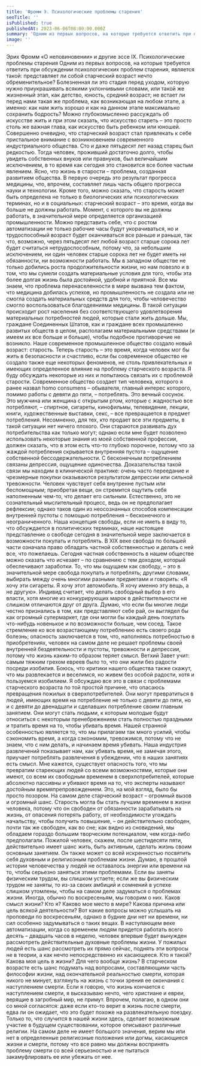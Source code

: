 ```yaml
---
title: 'Фромм Э. Психологические проблемы старения'
seoTitle: ''
isPublished: true
publishedAt: 2023-06-06T08:00:00.000Z
summary: 'Одним из первых вопросов, на которые требуется ответить при обсуждении психологических проблем старения, является такой: представляет ли собой старческий возраст нечто обременительное?'
image: ''
---
```


Эрих Фромм
«О неповиновении» и другие эссе
IX. Психологические проблемы старения
Одним из первых вопросов, на которые требуется ответить при обсуждении
психологических проблем старения, является такой: представляет ли собой старческий
возраст нечто обременительное? Болезненная ли это стадия перед уходом, которую нужно
приукрашивать всякими уклончивыми словами, или такой же жизненный этап, как
детство, юность, средний возраст; не встает ли перед нами такая же проблема, как
возникающая на любом этапе, а именно: как нам жить хорошо и как на данном этапе
максимально сохранить бодрость?
Можно глубокомысленно рассуждать об искусстве жить и при этом сказать, что искусство
стареть – это просто столь же важная глава, как искусство быть ребенком или юношей.
Совершенно очевидно, что старческий возраст стал привлекать к себе пристальное
внимание с возникновением современного индустриального общества. Сто и даже
пятьдесят лет назад старец был редкостью. Тогда человек, проживший достаточно долго,
чтобы увидеть собственных внуков или правнуков, был величайшим исключением, в то
время как сегодня это становится все более частым явлением. Ясно, что жизнь в старости
– проблема, созданная развитием общества. В первую очередь это результат прогресса
медицины, что, впрочем, составляет лишь часть общего прогресса науки и технологии.
Кроме того, можно сказать, что старость может быть определена не только в
биологических или психологических терминах, но и в социальных: старческий возраст –
это время, когда вы больше не должны работать. Момент, с которого вы не должны
работать, в значительной мере определяется организацией промышленности. Можно
представить себе, что с ростом автоматизации не только рабочие часы будут
укорачиваться, но и трудоспособный возраст будет оканчиваться все раньше и раньше,
так что, возможно, через пятьдесят лет любой возраст старше сорока лет будет считаться
нетрудоспособным, потому что, за небольшим исключением, ни один человек старше
сорока лет не будет иметь ни обязанности, ни возможности работать.
Мы в западном обществе не только добились роста продолжительности жизни, но нам
повезло и в том, что мы сумели создать материальные условия для того, чтобы эта более
долгая жизнь была достойной, удобной и приятной. Все мы знаем, что проблема
перенаселенности в мире вызвана тем фактом, что медицина добилась успехов, но
промышленность не создала или не смогла создать материальных средств для того, чтобы
человечество смогло воспользоваться благодеяниями медицины. В такой ситуации
происходит рост населения без соответствующего удовлетворения материальных
потребностей людей, которые стали жить дольше. Мы, граждане Соединенных Штатов,
как и граждане всех промышленно развитых обществ в целом, располагаем
материальными средствами (и имеем их все больше и больше), чтобы подобное
противоречие не возникло.
Наше современное промышленное общество создало новый возраст: старость. Теперь
старость – это время, когда человек мог бы жить в безопасности и счастливо, если бы
современное общество не создало также еще некоторых феноменов, не столь
привлекательных и имеющих определенное влияние на проблему старческого возраста. Я
буду обсуждать некоторые из них и попытаюсь связать их с проблемой старости.
Современное общество создает тип человека, которого я ранее назвал homo consumens –
обывателя, главный интерес которого, помимо работы с девяти до пяти, – потреблять.
Это вечный сосунок. Это мужчина или женщина с открытым ртом, которые с жадностью
все потребляют, – спиртное, сигареты, кинофильмы, телевидение, лекции, книги,
художественные выставки, секс, – все превращается в предмет потребления.
Несомненно, для тех, кто продает все эти предметы, в такой ситуации нет ничего плохого.
Они стараются развивать дух потребительства как только могут; однако если мне будет
позволено использовать некоторые знания из моей собственной профессии, должен
сказать, что в этом есть что-то глубоко порочное, потому что за жаждой потребления
скрывается внутренняя пустота – ощущение собственной бессодержательности. С
бесконечным потреблением связаны депрессия, ощущение одиночества. Доказательства
такой связи мы находим в клинической практике: очень часто переедание и чрезмерные
покупки оказываются результатом депрессии или сильной тревожности. Человек
чувствует себя внутренне пустым или беспомощным; приобретая вещи, он стремится
ощутить себя наполненным чем-то, что делает его сильным.
Естественно, это не сознательный мыслительный процесс, ведь он не предполагает
рефлексии; однако таков один из неосознанных способов компенсации внутренней
пустоты с помощью потребления – бесконечного и неограниченного.
Наша концепция свободы, если не иметь в виду то, что обсуждается в политических
терминах, наше настоящее представление о свободе сегодня в значительной мере
заключается в возможности покупать и потреблять. В XIX веке свобода по большей части
означала право обладать частной собственностью и делать с ней все, что пожелаешь.
Сегодня частная собственность в нашем обществе можно сказать что исчезает – по
сравнению с тем доходом, который обеспечивают заработки. То, что мы ощущаем как
свободу, – это в значительной мере свобода покупать и потреблять; другими словами,
выбирать между очень многими разными предметами и говорить: «Я хочу эти сигареты. Я
хочу этот автомобиль. Я хочу именно эту вещь, а не другую». Индивид считает, что
делать свободный выбор в его власти, хотя многие из конкурирующих марок в
действительности не слишком отличаются друг от друга. Думаю, что если бы многие
люди честно признались в том, как представляют себе рай, он выглядел бы как огромный
супермаркет, где они могли бы каждый день покупать что-нибудь новенькое и по
возможности больше, чем сосед.
Такое стремление ко все возрастающему потреблению есть своего рода болезнь;
опасность заключается в том, что, наполняясь потребностью в приобретениях, человек на
самом деле не решает проблемы своей внутренней бездеятельности и пустоты,
тревожности и депрессии, потому что жизнь каким-то образом теряет смысл.
Ветхий Завет учит: самым тяжким грехом евреев было то, что они жили без радости
посреди изобилия. Боюсь, что критики нашего общества также скажут, что мы
развлекается и веселимся, но живем без особой радости, хотя и пользуемся изобилием.
Я обсуждаю все это в связи с проблемами старческого возраста по той простой причине,
что опасаюсь превращения пожилых в сверхпотребителей. Они могут превратиться в
людей, имеющих время на потребление не только с девяти до пяти, но и с девяти до
двенадцати и сделавших потребление своим главным занятием. Они могут стать людьми,
к которым молодые будут относиться с некоторым пренебрежением стать полностью
праздными и тратить время на то, чтобы убивать время.
Нашей странной особенностью является то, что мы прилагаем так много усилий, чтобы
сэкономить время, а когда сэкономим, тревожимся, потому что не знаем, что с ним делать,
и начинаем время убивать. Наша индустрия развлечений показывает нам, как убивать
время, не замечая этого, приучает потреблять развлечения в убеждении, что в наших
занятиях есть смысл. Мне кажется, существует опасность того, что мы превратим
стареющих людей со всеми возможностями, которые они имеют, со всем их свободным
временем в сверхпотребителей, которые абсолютно пассивны и убивают время на то, что
эксперты называют достойным времяпрепровождением. Это, на мой взгляд, было бы
просто позором.
На самом деле старческий возраст – огромный вызов и огромный шанс. Старость могла
бы стать лучшим временем в жизни человека, потому что он свободен от обязанности
зарабатывать на жизнь, от опасения потерять работу, от необходимости угождать
начальству, чтобы получить повышение, – он действительно свободен, почти так же
свободен, как во сне; как видно из сновидений, мы обладаем гораздо большим творческим
потенциалом, чем когда-либо предполагали.
Пожилой человек, скажем, после шестидесяти пяти, действительно имеет шанс жить, быть
активным, сделать жизнь своим основным занятием. Он также может со всей
искренностью посвятить себя духовным и религиозным проблемам жизни. Думаю, в
прошлой истории человечества у людей не оставалось энергии или времени на то, чтобы
серьезно заняться этими проблемами.
Если вы заняты физическим трудом, вы слишком устаете; если же вы физическим трудом
не заняты, то из-за своих амбиций и сомнений в успехе слишком утомлены, чтобы на
самом деле задуматься о проблемах жизни. Иногда, обычно по воскресеньям, мы говорим
о них. Каков смысл жизни? Кто я? Каково мое место в мире? Какова причина или цель
всякой деятельности? Вот какие вопросы можно услышать на проповеди по воскресеньям,
однако в будние дни нет ни времени, ни сил особенно задумываться о таких вещах.
В наступающем веке автоматизации, когда со временем людям придется работать всего
десять – двадцать часов в неделю, человек впервые будет вынужден рассмотреть
действительные духовные проблемы жизни.
У пожилых людей есть шанс рассмотреть их прямо сейчас, поднять эти вопросы не в
теории, а как нечто непосредственно их касающееся. Кто я такой? Какова моя цель в
жизни? Для чего вообще жизнь? В старческом возрасте есть шанс подумать над
вопросами, составляющими часть философии жизни, над окончательной реальностью
смерти, которая никого не минует, взглянуть на жизнь с точки зрения ее окончания с
наступлением смерти.
Если я говорю, что жизнь кончается с наступлением смерти, я высказываю нечто, чего
христиане и евреи, верящие в загробный мир, не примут. Впрочем, полагаю, в одном они
со мной согласятся: даже если кто-то верит в жизнь после смерти, едва ли он ожидает, что
это будет похоже на развлекательную поездку. Только то, что случится в нашей жизни
здесь, сделает возможным участие в будущем существовании, которое описывают
различные религии. На самом деле не имеет большого значения, верим мы или нет в
определенные религиозные положения или догмы, касающиеся жизни и смерти, потому
что все равно мы должны воспринять проблему смерти со всей серьезностью и не
пытаться закамуфлировать ее или убежать от нее.

